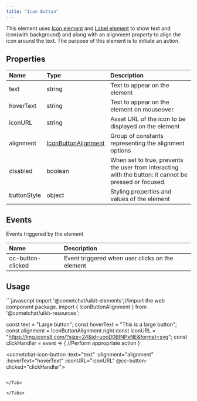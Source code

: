 ```yaml
---
title: "Icon Button"
---
```


This element uses [Icon element](/web-elements/icon) and [Label element](/web-elements/label) to show text and icon(with background) and along with an alignment property to align the icon around the text. The purpose of this element is to initiate an action.

## Properties

| Name        | Type                                                        | Description                                                                                            |
| :----------- | :----------------------------------------------------------- | :------------------------------------------------------------------------------------------------------ |
| text        | string                                                      | Text to appear on the element                                                                          |
| hoverText   | string                                                      | Text to appear on the element on mouseover                                                             |
| iconURL     | string                                                      | Asset URL of the icon to be displayed on the element                                                   |
| alignment   | [IconButtonAlignment](/web-shared/iconbuttonalignment) | Group of constants representing the alignment options                                                  |
| disabled    | boolean                                                     | When set to true, prevents the user from interacting with the button: it cannot be pressed or focused. |
| buttonStyle | object                                                      | Styling properties and values of the element                                                           |

## Events

Events triggered by the element

| Name              | Description                                     |
| :----------------- | :----------------------------------------------- |
| cc-button-clicked | Event triggered when user clicks on the element |

## Usage

<Tabs>
<Tab title="JavaScript">
```javascript
import '@cometchat/uikit-elements';//import the web component package.
import { IconButtonAlignment } from '@cometchat/uikit-resources';

const text = "Large button";
const hoverText = "This is a large button";
const alignment = IconButtonAlignment.right
const iconURL = "https://img.icons8.com/?size=24&id=uooD0BINPxNE&format=svg";
const clickHandler = event => {
	//Perform appropriate action
}


<cometchat-icon-button
:text="text"
:alignment="alignment"
:hoverText="hoverText"
:iconURL="iconURL"
@cc-button-clicked="clickHandler">
</cometchat-icon-button>
```

</Tab>

</Tabs>
